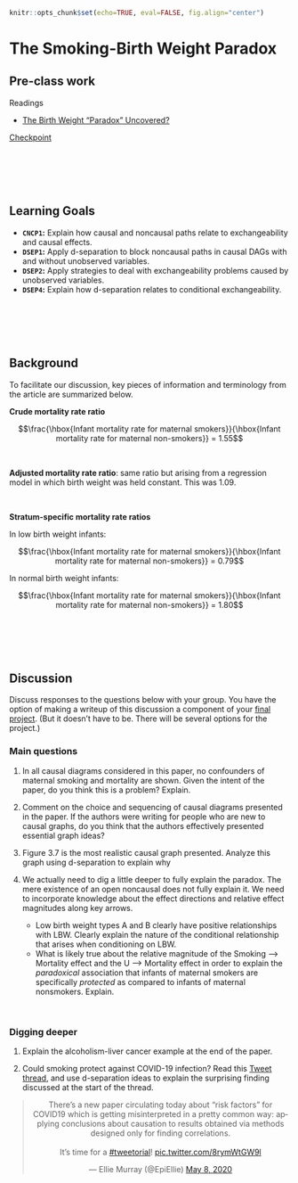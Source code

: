 ```r
knitr::opts_chunk$set(echo=TRUE, eval=FALSE, fig.align="center")
```

# The Smoking-Birth Weight Paradox

## Pre-class work {-}

Readings

- [The Birth Weight "Paradox" Uncovered?](https://moodle.macalester.edu/mod/resource/view.php?id=30391)

[Checkpoint](https://moodle.macalester.edu/mod/quiz/view.php?id=28002)


<br><br><br><br>


## Learning Goals {-}

- **`CNCP1`:** Explain how causal and noncausal paths relate to exchangeability and causal effects.
- **`DSEP1`:** Apply d-separation to block noncausal paths in causal DAGs with and without unobserved variables.
- **`DSEP2`:** Apply strategies to deal with exchangeability problems caused by unobserved variables.
- **`DSEP4`:** Explain how d-separation relates to conditional exchangeability.


<br><br><br><br>


## Background {-}

To facilitate our discussion, key pieces of information and terminology from the article are summarized below.

**Crude mortality rate ratio**

$$\frac{\hbox{Infant mortality rate for maternal smokers}}{\hbox{Infant mortality rate for maternal non-smokers}} = 1.55$$

<br>

**Adjusted mortality rate ratio**: same ratio but arising from a regression model in which birth weight was held constant. This was 1.09.

<br>

**Stratum-specific mortality rate ratios**

In low birth weight infants:

$$\frac{\hbox{Infant mortality rate for maternal smokers}}{\hbox{Infant mortality rate for maternal non-smokers}} = 0.79$$

In normal birth weight infants:

$$\frac{\hbox{Infant mortality rate for maternal smokers}}{\hbox{Infant mortality rate for maternal non-smokers}} = 1.80$$


<br><br><br><br>


## Discussion {-}

Discuss responses to the questions below with your group. You have the option of making a writeup of this discussion a component of your [final project](final-project.html). (But it doesn't have to be. There will be several options for the project.)

### Main questions {-}

1. In all causal diagrams considered in this paper, no confounders of maternal smoking and mortality are shown. Given the intent of the paper, do you think this is a problem? Explain.

2. Comment on the choice and sequencing of causal diagrams presented in the paper. If the authors were writing for people who are new to causal graphs, do you think that the authors effectively presented essential graph ideas?

3. Figure 3.7 is the most realistic causal graph presented. Analyze this graph using d-separation to explain why

4. We actually need to dig a little deeper to fully explain the paradox. The mere existence of an open noncausal does not fully explain it. We need to incorporate knowledge about the effect directions and relative effect magnitudes along key arrows.
    - Low birth weight types A and B clearly have positive relationships with LBW. Clearly explain the nature of the conditional relationship that arises when conditioning on LBW.
    - What is likely true about the relative magnitude of the Smoking --> Mortality effect and the U --> Mortality effect in order to explain the *paradoxical* association that infants of maternal smokers are specifically *protected* as compared to infants of maternal nonsmokers. Explain.


<br>


### Digging deeper {-}

1. Explain the alcoholism-liver cancer example at the end of the paper.

2. Could smoking protect against COVID-19 infection? Read this [Tweet thread](https://twitter.com/EpiEllie/status/1258607277357006849), and use d-separation ideas to explain the surprising finding discussed at the start of the thread.

<center>
<blockquote class="twitter-tweet"><p lang="en" dir="ltr">There’s a new paper circulating today about “risk factors” for COVID19 which is getting misinterpreted in a pretty common way: applying conclusions about causation to results obtained via methods designed only for finding correlations.<br><br>It’s time for a <a href="https://twitter.com/hashtag/tweetorial?src=hash&amp;ref_src=twsrc%5Etfw">#tweetorial</a>! <a href="https://t.co/8rymWtGW9l">pic.twitter.com/8rymWtGW9l</a></p>&mdash; Ellie Murray (@EpiEllie) <a href="https://twitter.com/EpiEllie/status/1258607277357006849?ref_src=twsrc%5Etfw">May 8, 2020</a></blockquote> <script async src="https://platform.twitter.com/widgets.js" charset="utf-8"></script>
</center>

